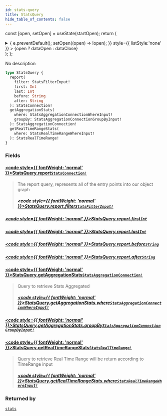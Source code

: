 ```yaml
---
id: stats-query
title: StatsQuery
hide_table_of_contents: false
---
```






const [open, setOpen] = useState(startOpen);
return (
<details {...(open ? { open: true } : {})} className="details" style={{ border:'none', boxShadow:'none', background:'var(--ifm-background-color)' }}>
<summary
onClick={(e) => {
e.preventDefault();
setOpen((open) => !open);
}}
style={{ listStyle:'none' }} >
{open ? dataOpen : dataClose}
</summary>
{open && children}
</details>
);
};

No description

```graphql
type StatsQuery {
  report(
    filter: StatsFilterInput!
    first: Int
    last: Int
    before: String
    after: String
  ): StatsConnection!
  getAggregationStats(
    where: StatsAggregationConnectionWhereInput!
    groupBy: StatsAggregationConnectionGroupByInput!
  ): StatsAggregationConnection!
  getRealTimeRangeStats(
    where: StatsRealTimeRangeWhereInput!
  ): StatsRealTimeRange!
}
```

### Fields

#### [<code style={{ fontWeight: 'normal' }}>StatsQuery.<b>report</b></code>](#)<Bullet />[`StatsConnection!`](/api/objects/stats-connection) <Badge class="badge badge--secondary" text="non-null"/> <Badge class="badge badge--secondary" text="object"/>

> The report query, represents all of the entry points into our object graph
>
> ##### [<code style={{ fontWeight: 'normal' }}>StatsQuery.report.<b>filter</b></code>](#)<Bullet />[`StatsFilterInput!`](/api/inputs/stats-filter-input) <Badge class="badge badge--secondary" text="non-null"/> <Badge class="badge badge--secondary" text="input"/>

##### [<code style={{ fontWeight: 'normal' }}>StatsQuery.report.<b>first</b></code>](#)<Bullet />[`Int`](/api/scalars/int) <Badge class="badge badge--secondary" text="scalar"/>

>

##### [<code style={{ fontWeight: 'normal' }}>StatsQuery.report.<b>last</b></code>](#)<Bullet />[`Int`](/api/scalars/int) <Badge class="badge badge--secondary" text="scalar"/>

>

##### [<code style={{ fontWeight: 'normal' }}>StatsQuery.report.<b>before</b></code>](#)<Bullet />[`String`](/api/scalars/string) <Badge class="badge badge--secondary" text="scalar"/>

>

##### [<code style={{ fontWeight: 'normal' }}>StatsQuery.report.<b>after</b></code>](#)<Bullet />[`String`](/api/scalars/string) <Badge class="badge badge--secondary" text="scalar"/>

>

#### [<code style={{ fontWeight: 'normal' }}>StatsQuery.<b>getAggregationStats</b></code>](#)<Bullet />[`StatsAggregationConnection!`](/api/objects/stats-aggregation-connection) <Badge class="badge badge--secondary" text="non-null"/> <Badge class="badge badge--secondary" text="object"/>

> Query to retrieve Stats Aggregated
>
> ##### [<code style={{ fontWeight: 'normal' }}>StatsQuery.getAggregationStats.<b>where</b></code>](#)<Bullet />[`StatsAggregationConnectionWhereInput!`](/api/inputs/stats-aggregation-connection-where-input) <Badge class="badge badge--secondary" text="non-null"/> <Badge class="badge badge--secondary" text="input"/>

##### [<code style={{ fontWeight: 'normal' }}>StatsQuery.getAggregationStats.<b>groupBy</b></code>](#)<Bullet />[`StatsAggregationConnectionGroupByInput!`](/api/inputs/stats-aggregation-connection-group-by-input) <Badge class="badge badge--secondary" text="non-null"/> <Badge class="badge badge--secondary" text="input"/>

>

#### [<code style={{ fontWeight: 'normal' }}>StatsQuery.<b>getRealTimeRangeStats</b></code>](#)<Bullet />[`StatsRealTimeRange!`](/api/objects/stats-real-time-range) <Badge class="badge badge--secondary" text="non-null"/> <Badge class="badge badge--secondary" text="object"/>

> Query to retrieve Real Time Range will be return according to TimeRange input
>
> ##### [<code style={{ fontWeight: 'normal' }}>StatsQuery.getRealTimeRangeStats.<b>where</b></code>](#)<Bullet />[`StatsRealTimeRangeWhereInput!`](/api/inputs/stats-real-time-range-where-input) <Badge class="badge badge--secondary" text="non-null"/> <Badge class="badge badge--secondary" text="input"/>

### Returned by

[`stats`](/api/queries/stats) <Badge class="badge badge--secondary" text="query"/>
